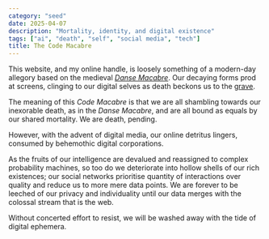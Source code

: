 ```yaml
---
category: "seed"
date: 2025-04-07
description: "Mortality, identity, and digital existence"
tags: ["ai", "death", "self", "social media", "tech"]
title: The Code Macabre
---
```


This website, and my online handle, is loosely something of a modern-day allegory based on the medieval [_Danse Macabre_](https://en.wikipedia.org/wiki/Danse_Macabre). Our decaying forms prod at screens, clinging to our digital selves as death beckons us to the [grave](/notes/on-graveyards).

The meaning of this _Code Macabre_ is that we are all shambling towards our inexorable death, as in the _Danse Macabre_, and are all bound as equals by our shared mortality. We are death, pending.

However, with the advent of digital media, our online detritus lingers, consumed by behemothic digital corporations.

As the fruits of our intelligence are devalued and reassigned to complex probability machines, so too do we deteriorate into hollow shells of our rich existences; our social networks prioritise quantity of interactions over quality and reduce us to more mere data points. We are forever to be leeched of our privacy and individuality until our data merges with the colossal stream that is the web.

Without concerted effort to resist, we will be washed away with the tide of digital ephemera.
